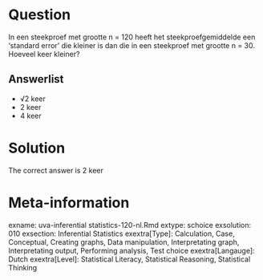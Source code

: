 Question
========

In een steekproef met grootte n = 120 heeft het steekproefgemiddelde een 'standard error' die kleiner is dan die in een steekproef met grootte n = 30. Hoeveel keer kleiner? 

Answerlist
----------
* &#8730;2 keer
* 2 keer
* 4 keer

Solution
========

The correct answer is  2 keer 

Meta-information
================
exname: uva-inferential statistics-120-nl.Rmd 
extype: schoice 
exsolution: 010 
exsection: Inferential Statistics
exextra[Type]: Calculation, Case, Conceptual, Creating graphs, Data manipulation, Interpretating graph, Interpretating output, Performing analysis, Test choice 
exextra[Langauge]: Dutch 
exextra[Level]: Statistical Literacy, Statistical Reasoning, Statistical Thinking 
